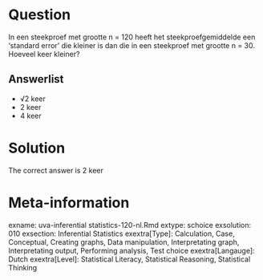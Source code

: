 Question
========

In een steekproef met grootte n = 120 heeft het steekproefgemiddelde een 'standard error' die kleiner is dan die in een steekproef met grootte n = 30. Hoeveel keer kleiner? 

Answerlist
----------
* &#8730;2 keer
* 2 keer
* 4 keer

Solution
========

The correct answer is  2 keer 

Meta-information
================
exname: uva-inferential statistics-120-nl.Rmd 
extype: schoice 
exsolution: 010 
exsection: Inferential Statistics
exextra[Type]: Calculation, Case, Conceptual, Creating graphs, Data manipulation, Interpretating graph, Interpretating output, Performing analysis, Test choice 
exextra[Langauge]: Dutch 
exextra[Level]: Statistical Literacy, Statistical Reasoning, Statistical Thinking 
